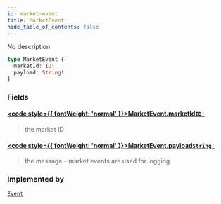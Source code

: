 ```yaml
---
id: market-event
title: MarketEvent
hide_table_of_contents: false
---
```








No description

```graphql
type MarketEvent {
  marketId: ID!
  payload: String!
}
```


### Fields

#### [<code style={{ fontWeight: 'normal' }}>MarketEvent.<b>marketId</b></code>](#)<Bullet />[`ID!`](/docs/testnet/graphql/scalars/id) <Badge class="secondary" text="non-null"/> <Badge class="secondary" text="scalar"/>
> the market ID
> 

#### [<code style={{ fontWeight: 'normal' }}>MarketEvent.<b>payload</b></code>](#)<Bullet />[`String!`](/docs/testnet/graphql/scalars/string) <Badge class="secondary" text="non-null"/> <Badge class="secondary" text="scalar"/>
> the message - market events are used for logging
> 



### Implemented by

[`Event`](/docs/testnet/graphql/unions/event)  <Badge class="secondary" text="union"/>



